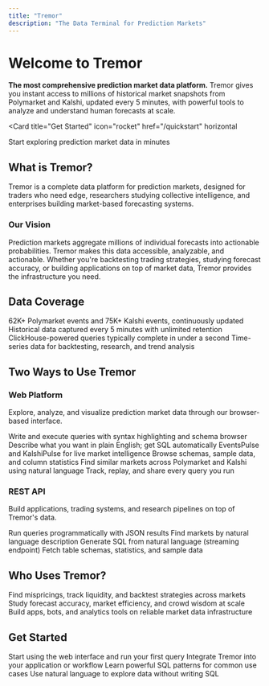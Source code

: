 ```yaml
---
title: "Tremor"
description: "The Data Terminal for Prediction Markets"
---
```


# Welcome to Tremor

**The most comprehensive prediction market data platform.** Tremor gives you instant access to millions of historical market snapshots from Polymarket and Kalshi, updated every 5 minutes, with powerful tools to analyze and understand human forecasts at scale.

<Card
  title="Get Started"
  icon="rocket"
  href="/quickstart"
  horizontal
>
  Start exploring prediction market data in minutes
</Card>

## What is Tremor?

Tremor is a complete data platform for prediction markets, designed for traders who need edge, researchers studying collective intelligence, and enterprises building market-based forecasting systems.

### Our Vision

Prediction markets aggregate millions of individual forecasts into actionable probabilities. Tremor makes this data accessible, analyzable, and actionable. Whether you're backtesting trading strategies, studying forecast accuracy, or building applications on top of market data, Tremor provides the infrastructure you need.

## Data Coverage

<Columns cols={2}>
  <Card
    title="140K+ Active Markets"
    icon="chart-line"
  >
    62K+ Polymarket events and 75K+ Kalshi events, continuously updated
  </Card>
  <Card
    title="5-Minute Snapshots"
    icon="clock"
  >
    Historical data captured every 5 minutes with unlimited retention
  </Card>
  <Card
    title="Fast SQL Analytics"
    icon="bolt"
  >
    ClickHouse-powered queries typically complete in under a second
  </Card>
  <Card
    title="Full History Access"
    icon="database"
  >
    Time-series data for backtesting, research, and trend analysis
  </Card>
</Columns>

## Two Ways to Use Tremor

### Web Platform

Explore, analyze, and visualize prediction market data through our browser-based interface.

<Columns cols={3}>
  <Card
    title="SQL Editor"
    icon="terminal"
  >
    Write and execute queries with syntax highlighting and schema browser
  </Card>
  <Card
    title="AI Assistant"
    icon="wand-magic-sparkles"
  >
    Describe what you want in plain English; get SQL automatically
  </Card>
  <Card
    title="Market Dashboards"
    icon="chart-mixed"
  >
    EventsPulse and KalshiPulse for live market intelligence
  </Card>
  <Card
    title="Data Catalog"
    icon="book-open"
  >
    Browse schemas, sample data, and column statistics
  </Card>
  <Card
    title="Semantic Search"
    icon="magnifying-glass"
  >
    Find similar markets across Polymarket and Kalshi using natural language
  </Card>
  <Card
    title="Query History"
    icon="clock-rotate-left"
  >
    Track, replay, and share every query you run
  </Card>
</Columns>

### REST API

Build applications, trading systems, and research pipelines on top of Tremor's data.

<Columns cols={2}>
  <Card
    title="SQL Execution"
    icon="code"
  >
    Run queries programmatically with JSON results
  </Card>
  <Card
    title="Semantic Search"
    icon="magnifying-glass"
  >
    Find markets by natural language description
  </Card>
  <Card
    title="AI Assistant"
    icon="wand-magic-sparkles"
  >
    Generate SQL from natural language (streaming endpoint)
  </Card>
  <Card
    title="Schema Inspection"
    icon="table"
  >
    Fetch table schemas, statistics, and sample data
  </Card>
</Columns>

## Who Uses Tremor?

<Columns cols={3}>
  <Card
    title="Traders"
    icon="chart-candlestick"
  >
    Find mispricings, track liquidity, and backtest strategies across markets
  </Card>
  <Card
    title="Researchers"
    icon="flask"
  >
    Study forecast accuracy, market efficiency, and crowd wisdom at scale
  </Card>
  <Card
    title="Developers"
    icon="code"
  >
    Build apps, bots, and analytics tools on reliable market data infrastructure
  </Card>
</Columns>

## Get Started

<Columns cols={2}>
  <Card
    title="Platform Quickstart"
    icon="play"
    href="/quickstart"
  >
    Start using the web interface and run your first query
  </Card>
  <Card
    title="API Documentation"
    icon="brackets-curly"
    href="/api-reference/introduction"
  >
    Integrate Tremor into your application or workflow
  </Card>
  <Card
    title="Query Recipes"
    icon="book-open"
    href="/essentials/query-recipes"
  >
    Learn powerful SQL patterns for common use cases
  </Card>
  <Card
    title="AI Assistant Guide"
    icon="wand-magic-sparkles"
    href="/essentials/ai-assistant"
  >
    Use natural language to explore data without writing SQL
  </Card>
</Columns>
